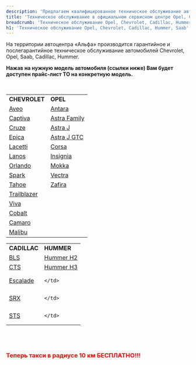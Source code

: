 ```yaml
---
description: 'Предлагаем квалифицированное техническое обслуживание автомобилей. Вы можете подать заявку на гарантийное и послегарантийное ТО, ремонт и обслуживание Шевроле и Опель через сайт или по телефону. Узнайте актуальные цены на техническое обслуживание на сайте.'
title: 'Техническое обслуживание в официальном сервисном центре Opel, Chevrolet, Cadillac, Hummer, Saab в Самаре'
breadcrumb: 'Техническое обслуживание Opel, Chevrolet, Cadillac, Hummer, Saab'
h1: 'Техническое обслуживание Opel, Chevrolet, Cadillac, Hummer, Saab'
---
```

<p>
	 На территории автоцентра «Альфа» производится гарантийное и послегарантийное техническое обслуживание автомобилей Chevrolet, Opel, Saab, Cadillac, Hummer.
</p>
<p>
 <strong>Нажав на нужную модель автомобиля (ссылки ниже) Вам будет доступен прайс-лист ТО на конкретную модель.</strong>
</p>
 <br />
<table class="mb-8 table-fixed">
<tbody>
<tr>
	<td>
 <strong>CHEVROLET</strong>
	</td>
	<td>
 <strong>OPEL</strong>
	</td>
</tr>
<tr>
	<td>
 <a href="/remont/to/aveo/">Aveo</a>
	</td>
	<td>
 <a href="/remont/to/antara/">Antara</a>
	</td>
</tr>
<tr>
	<td>
 <a href="/remont/to/captiva/">Captiva</a>
	</td>
	<td>
 <a href="/remont/to/astra/">Astra Family</a>
	</td>
</tr>
<tr>
	<td>
 <a href="/remont/to/cruze/">Cruze</a>
	</td>
	<td>
 <a href="/remont/to/astra_j/">Astra J</a>
	</td>
</tr>
<tr>
	<td>
 <a href="/remont/to/epica/">Epica</a>
	</td>
	<td>
 <a href="/remont/to/astra_j_gtc/">Astra J GTC</a>
	</td>
</tr>
<tr>
	<td>
 <a href="/remont/to/lacetti/">Lacetti</a>
	</td>
	<td>
 <a href="/remont/to/corsa/">Corsa</a>
	</td>
</tr>
<tr>
	<td>
 <a href="/remont/to/lanos/">Lanos</a>
	</td>
	<td>
 <a href="/remont/to/insignia/">Insignia</a>
	</td>
</tr>
<tr>
	<td>
 <a href="/remont/to/orlando/">Orlando</a>
	</td>
	<td>
 <a href="/remont/to/mokka/">Mokka</a>
	</td>
</tr>
<tr>
	<td>
 <a href="/remont/to/spark/">Spark</a>
	</td>
	<td>
 <a href="/remont/to/vectra/">Vectra</a>
	</td>
</tr>
<tr>
	<td>
 <a href="/remont/to/tahoe/">Tahoe</a>
	</td>
	<td>
 <a href="/remont/to/zafira/">Zafira</a>
	</td>
</tr>
<tr>
	<td>
 <a href="/remont/to/trailblazer/">Trailblazer</a>
	</td>
	<td>
	</td>
</tr>
<tr>
	<td>
 <a href="/remont/to/viva/">Viva</a>
	</td>
	<td>
	</td>
</tr>
<tr>
	<td>
 <a href="/remont/to/cobalt/">Cobalt</a>
	</td>
	<td>
	</td>
</tr>
<tr>
	<td>
 <a href="/remont/to/camaro/">Camaro</a>
	</td>
	<td>
	</td>
</tr>
<tr>
	<td>
 <a href="/remont/to/malibu/">Malibu</a>
	</td>
	<td>
	</td>
</tr>
</tbody>
</table>

<table class="table-fixed">
<tbody>
<tr>
	<td>
 <strong>CADILLAC</strong>
	</td>
	<td>
		<strong>HUMMER</strong>
	</td>
</tr>
<tr>
	<td>
 <a href="/remont/to/bls/">BLS</a>
	</td>
	<td>
		<a href="/remont/to/to_hummer_h2/">Hummer H2</a>
	</td>
</tr>
<tr>
	<td>
 <a href="/remont/to/cts/">CTS</a>
	</td>
	<td>
		<a href="/remont/to/to_hummer_h3/">Hummer H3</a>
	</td>
</tr>
<tr>
	<td>
 <a href="/remont/to/to_escalad/">Escalade</a>
	</td>
	<td>
 
	</td>
</tr>
<tr>
	<td>
 <a href="/remont/to/to_srx/">SRX</a>
	</td>
	<td>
 
	</td>
</tr>
<tr>
	<td>
 <a href="/remont/to/st/">STS</a>
	</td>
	<td>
 
	</td>
</tr>
</tbody>
</table>
 <br />
 <br />
<h3 style="color: red;">Теперь такси в радиусе 10 км БЕСПЛАТНО!!!</h3>